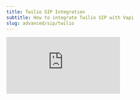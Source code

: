 ```yaml
---
title: Twilio SIP Integration
subtitle: How to integrate Twilio SIP with Vapi
slug: advanced/sip/twilio
---
```


<Frame>
  <div class="video-embed-wrapper">
    <iframe
      src="https://www.youtube.com/embed/_wo5wokt3dI?si=72E1azM7tYv6TsBI"
      title='An embedded YouTube video titled "The Ultimate SIP Trunking Guide for AI Voice Agents | Twilio + Vapi"'
      frameborder="0"
      allow="fullscreen; accelerometer; autoplay; clipboard-write; encrypted-media; gyroscope; picture-in-picture; web-share"
      allowfullscreen
      referrerpolicy="strict-origin-when-cross-origin"
    />
  </div>
</Frame>

This guide walks you through setting up both outbound and inbound SIP trunking between Twilio and Vapi. The steps are quite similar for other telephony providers.

## Outbound Calls (Twilio to Vapi)

### Twilio Configuration

1. **Create Elastic SIP Trunk**
   
   Log in to your Twilio account and create a new trunk, assigning it a name, and adjusting the general settings as needed.
   
   ![Twilio SIP Trunk](../../static/images/sip/sip-twilio-trunk.png)

2. **Set Up Termination (Outbound Calls)**
   
   Configure the termination settings. The termination SIP URI is crucial as it will be used in later steps.
   
   ![Termination SIP URI](../../static/images/sip/sip-twilio-termination-uri.png)
   
   To allow your Elastic SIP Trunk to accept outbound requests, you need to whitelist IP addresses:
   
   ![IP Authentication](../../static/images/sip/sip-twilio-ip-authentication.png)
   
   Whitelist Vapi's SIP server static IPs:
   - 44.229.228.186
   - 44.238.177.138
   
   Ensure you whitelist the entire IP range as shown below:
   
   ![IP Whitelist 1](../../static/images/sip/sip-twilio-ip-1.png)
   
   ![IP Whitelist 2](../../static/images/sip/sip-twilio-ip-2.png)

3. **Purchase or Move Numbers to Elastic SIP Trunk**
   
   After creating the Elastic SIP trunk, purchase new numbers or move existing numbers to this trunk.
   
   ![Number Attachment](../../static/images/sip/sip-twilio-number-attach.png)

### Vapi Configuration

1. **Retrieve Your Vapi API Key**
   
   Log in to your Vapi.ai account and retrieve your API key from the Organization Settings.

2. **Create a SIP Trunk Credential**
   
   Use the following API call to create a SIP trunk credential, replacing the gateway IP with your Twilio Termination SIP URI:

   ```bash
   curl -X POST https://api.vapi.ai/credential \
   -H "Content-Type: application/json" \
   -H "Authorization: Bearer YOUR_VAPI_API_KEY" \
   -d '{
     "provider": "byo-sip-trunk",
     "name": "Twilio Trunk",
     "gateways": [
       {
         "ip": "YOUR_TWILIO_GATEWAY_ID"
       }
     ],
     "outboundLeadingPlusEnabled": true
   }'
   ```
   
   Note the `id` (credentialId) from the response for the next step.

3. **Register Your Phone Number**
   
   Associate your Twilio number with the SIP trunk:

   ```bash
   curl -X POST https://api.vapi.ai/phone-number \
   -H "Content-Type: application/json" \
   -H "Authorization: Bearer YOUR_VAPI_API_KEY" \
   -d '{
     "provider": "byo-phone-number",
     "name": "Twilio SIP Number",
     "number": "YOUR_SIP_PHONE_NUMBER",
     "numberE164CheckEnabled": false,
     "credentialId": "YOUR_CREDENTIAL_ID"
   }'
   ```
   
   Note the phone number ID from the response for making calls.

4. **Make Outbound Calls**
   
   You can make outbound calls in two ways:
   
   **Using the Vapi Dashboard:**
   
   The phone number will appear in your dashboard. Select your assistant and enter the destination number you want to call.
   
   **Using the API:**
   
   ```bash
   curl --location 'https://api.vapi.ai/call/phone' \
   --header 'Authorization: Bearer YOUR_VAPI_API_KEY' \
   --header 'Content-Type: application/json' \
   --data '{
     "assistantId": "YOUR_ASSISTANT_ID",
     "customer": {
       "number": "DESTINATION_PHONE_NUMBER",
       "numberE164CheckEnabled": false
     },
     "phoneNumberId": "YOUR_PHONE_NUMBER_ID"
   }'
   ```

## Inbound Calls (Vapi to Twilio)

### Twilio Configuration

1. **Set Up Origination (Inbound Calls)**
   
   Navigate to the Origination section in your Twilio SIP Trunk settings.
   
   ![Origination Settings](../../static/images/sip/sip-twilio-origination.png)
   
   Add your Vapi SIP URI in the following format: `sip:YOUR_PHONE_NUMBER@sip.vapi.ai`, where "YOUR_PHONE_NUMBER" is your chosen SIP number that you will attach to this trunk.
   
   ![Origination Creation](../../static/images/sip/sip-twilio-origination-creation.png)

### Vapi Configuration

1. **Create and Configure a Vapi Assistant**
   
   - Create an assistant following the steps at [https://docs.vapi.ai/quickstart/dashboard#create-an-assistant](https://docs.vapi.ai/quickstart/dashboard#create-an-assistant)
   - In the assistant settings, link it to the phone number you created
   
   Now when someone calls your Twilio number, the call will be routed to your Vapi assistant.
